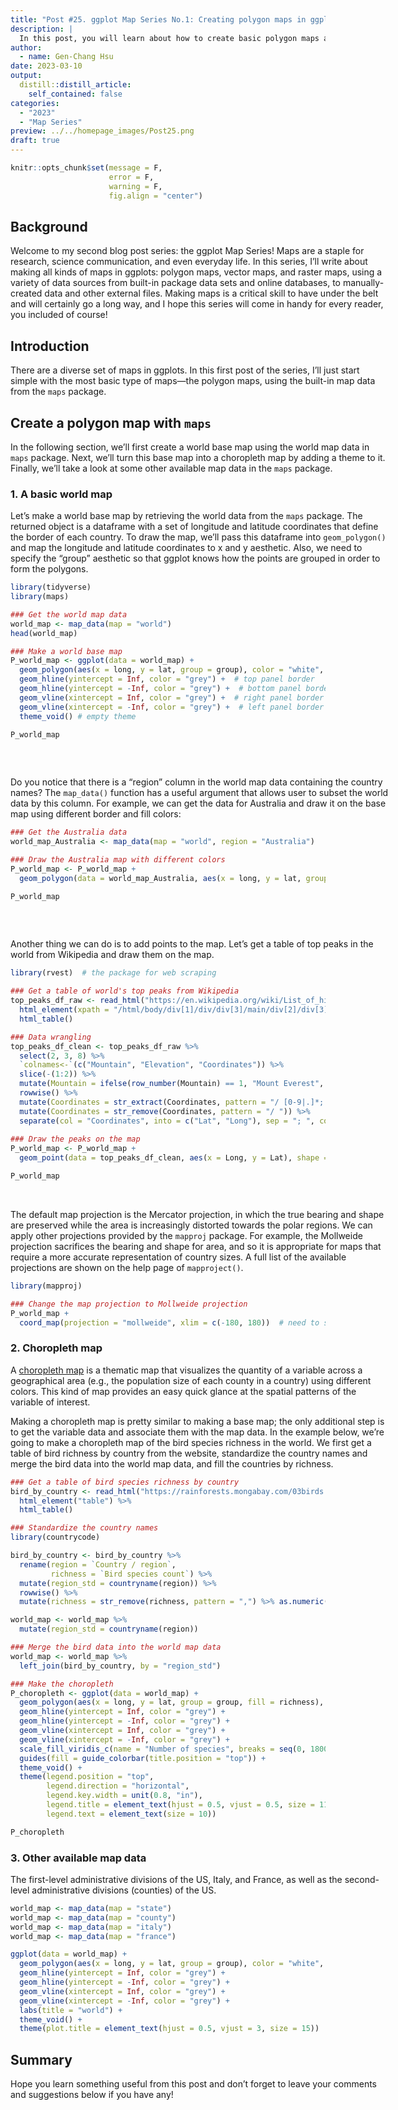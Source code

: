 ```yaml
---
title: "Post #25. ggplot Map Series No.1: Creating polygon maps in ggplots"
description: |
  In this post, you will learn about how to create basic polygon maps and choropleth maps in ggplots.
author:
  - name: Gen-Chang Hsu
date: 2023-03-10
output:
  distill::distill_article:
    self_contained: false
categories:
  - "2023"
  - "Map Series"
preview: ../../homepage_images/Post25.png
draft: true
---
```


<!-- Webpage style -->

<style>
d-article a {
    color: #2780e3 !important;
      border-bottom: none !important;
}

d-article a:hover {
  color: #2780e3 !important;
    border-bottom: 2px solid !important;
}

d-byline {
  margin-left: -10% !important;
}

d-title {
  margin-left: -10%;
}

d-title h1{
  font-size: 45px;
  width: 130%;
}

d-article {
  margin-left: -10%;
}

p {
  width: 120%;
}

d-article h2 {
  width: 120%;
}

d-article h3 {
  width: 120%;
  font-size: 28px;
}

div.article-footer{
  width: 120%;
}

d-article div.sourceCode { 
  width: 120% !important;
}

d-article pre { 
  width: 120% !important;
}

div.l-body {
  width: 120% !important;
}

d-article table thead tr {
  height: 60px !important;
  width: 210px !important;
}

d-article table thead th {
  height: 60px !important;
  font-size: 22px !important;
  width: 210px !important;
}

d-article table tbody tr td {
  font-size: 21px !important;
  height: 60px !important;
  text-align: center !important;
  width: 210px !important;
}

div.l-body img {
    margin-right: 20% !important;
}

</style>


```r
knitr::opts_chunk$set(message = F, 
                      error = F, 
                      warning = F,
                      fig.align = "center")

```

<!-- Start of the article -->

## Background

Welcome to my second blog post series: the ggplot Map Series! Maps are a staple for research, science communication, and even everyday life. In this series, I'll write about making all kinds of maps in ggplots: polygon maps, vector maps, and raster maps, using a variety of data sources from built-in package data sets and online databases, to manually-created data and other external files. Making maps is a critical skill to have under the belt and will certainly go a long way, and I hope this series will come in handy for every reader, you included of course!

## Introduction

There are a diverse set of maps in ggplots. In this first post of the series, I'll just start simple with the most basic type of maps—the polygon maps, using the built-in map data from the `maps` package.

## Create a polygon map with `maps`

In the following section, we'll first create a world base map using the world map data in `maps` package. Next, we'll turn this base map into a choropleth map by adding a theme to it. Finally, we'll take a look at some other available map data in the `maps` package.

### 1. A basic world map

Let's make a world base map by retrieving the world data from the `maps` package. The returned object is a dataframe with a set of longitude and latitude coordinates that define the border of each country. To draw the map, we'll pass this dataframe into `geom_polygon()` and map the longitude and latitude coordinates to x and y aesthetic. Also, we need to specify the "group" aesthetic so that ggplot knows how the points are grouped in order to form the polygons.

```r
library(tidyverse)
library(maps)

### Get the world map data
world_map <- map_data(map = "world")
head(world_map)

### Make a world base map
P_world_map <- ggplot(data = world_map) + 
  geom_polygon(aes(x = long, y = lat, group = group), color = "white", fill = "grey") +  # need to specify the "group" aesthetic
  geom_hline(yintercept = Inf, color = "grey") +  # top panel border
  geom_hline(yintercept = -Inf, color = "grey") +  # bottom panel border
  geom_vline(xintercept = Inf, color = "grey") +  # right panel border
  geom_vline(xintercept = -Inf, color = "grey") +  # left panel border
  theme_void() # empty theme

P_world_map
  
```

<br>

Do you notice that there is a "region" column in the world map data containing the country names? The `map_data()` function has a useful argument that allows user to subset the world data by this column. For example, we can get the data for Australia and draw it on the base map using different border and fill colors: 

```r
### Get the Australia data
world_map_Australia <- map_data(map = "world", region = "Australia")

### Draw the Australia map with different colors
P_world_map <- P_world_map + 
  geom_polygon(data = world_map_Australia, aes(x = long, y = lat, group = group), color = "green4", fill = "green3")

P_world_map
  
```
<br>

Another thing we can do is to add points to the map. Let's get a table of top peaks in the world from Wikipedia and draw them on the map.

```r
library(rvest)  # the package for web scraping

### Get a table of world's top peaks from Wikipedia
top_peaks_df_raw <- read_html("https://en.wikipedia.org/wiki/List_of_highest_mountains_on_Earth") %>% 
  html_element(xpath = "/html/body/div[1]/div/div[3]/main/div[2]/div[3]/div[1]/table[3]") %>% 
  html_table()

### Data wrangling
top_peaks_df_clean <- top_peaks_df_raw %>% 
  select(2, 3, 8) %>% 
  `colnames<-`(c("Mountain", "Elevation", "Coordinates")) %>% 
  slice(-(1:2)) %>% 
  mutate(Mountain = ifelse(row_number(Mountain) == 1, "Mount Everest", Mountain)) %>% 
  rowwise() %>% 
  mutate(Coordinates = str_extract(Coordinates, pattern = "/ [0-9|.]*; [0-9|.]+")) %>% 
  mutate(Coordinates = str_remove(Coordinates, pattern = "/ ")) %>% 
  separate(col = "Coordinates", into = c("Lat", "Long"), sep = "; ", convert = T)
  
### Draw the peaks on the map
P_world_map <- P_world_map + 
  geom_point(data = top_peaks_df_clean, aes(x = Long, y = Lat), shape = 17)

P_world_map

```

<br>

The default map projection is the Mercator projection, in which the true bearing and shape are preserved while the area is increasingly distorted towards the polar regions. We can apply other projections provided by the `mapproj` package. For example, the Mollweide projection sacrifices the bearing and shape for area, and so it is appropriate for maps that require a more accurate representation of country sizes. A full list of the available projections are shown on the help page of `mapproject()`.

```r
library(mapproj)

### Change the map projection to Mollweide projection
P_world_map + 
  coord_map(projection = "mollweide", xlim = c(-180, 180))  # need to set "xlim = c(-180, 180)" to avoid the weird plotting bug 

```

### 2. Choropleth map

A [choropleth map](https://en.wikipedia.org/wiki/Choropleth_map) is a thematic map that visualizes the quantity of a variable across a geographical area (e.g., the population size of each county in a country) using different colors. This kind of map provides an easy quick glance at the spatial patterns of the variable of interest. 

Making a choropleth map is pretty similar to making a base map; the only additional step is to get the variable data and associate them with the map data. In the example below, we're going to make a choropleth map of the bird species richness in the world. We first get a table of bird richness by country from the website, standardize the country names and merge the bird data into the world map data, and fill the countries by richness.

```r
### Get a table of bird species richness by country
bird_by_country <- read_html("https://rainforests.mongabay.com/03birds.htm") %>% 
  html_element("table") %>% 
  html_table()

### Standardize the country names
library(countrycode)

bird_by_country <- bird_by_country %>% 
  rename(region = `Country / region`,
         richness = `Bird species count`) %>% 
  mutate(region_std = countryname(region)) %>% 
  rowwise() %>% 
  mutate(richness = str_remove(richness, pattern = ",") %>% as.numeric())

world_map <- world_map %>% 
  mutate(region_std = countryname(region))

### Merge the bird data into the world map data
world_map <- world_map %>% 
  left_join(bird_by_country, by = "region_std")

### Make the choropleth
P_choropleth <- ggplot(data = world_map) + 
  geom_polygon(aes(x = long, y = lat, group = group, fill = richness), color = "grey") +
  geom_hline(yintercept = Inf, color = "grey") +
  geom_hline(yintercept = -Inf, color = "grey") +
  geom_vline(xintercept = Inf, color = "grey") +
  geom_vline(xintercept = -Inf, color = "grey") +
  scale_fill_viridis_c(name = "Number of species", breaks = seq(0, 1800, by = 300)) + 
  guides(fill = guide_colorbar(title.position = "top")) +
  theme_void() + 
  theme(legend.position = "top",
        legend.direction = "horizontal",
        legend.key.width = unit(0.8, "in"),
        legend.title = element_text(hjust = 0.5, vjust = 0.5, size = 11),
        legend.text = element_text(size = 10))

P_choropleth

```

### 3. Other available map data

The first-level administrative divisions of the US, Italy, and France, as well as the second-level administrative divisions (counties) of the US.

```r
world_map <- map_data(map = "state")
world_map <- map_data(map = "county")
world_map <- map_data(map = "italy")
world_map <- map_data(map = "france")

ggplot(data = world_map) + 
  geom_polygon(aes(x = long, y = lat, group = group), color = "white", fill = "grey") +
  geom_hline(yintercept = Inf, color = "grey") + 
  geom_hline(yintercept = -Inf, color = "grey") +  
  geom_vline(xintercept = Inf, color = "grey") +  
  geom_vline(xintercept = -Inf, color = "grey") +
  labs(title = "world") +
  theme_void() + 
  theme(plot.title = element_text(hjust = 0.5, vjust = 3, size = 15))

```

## Summary

Hope you learn something useful from this post and don't forget to leave your comments and suggestions below if you have any!





